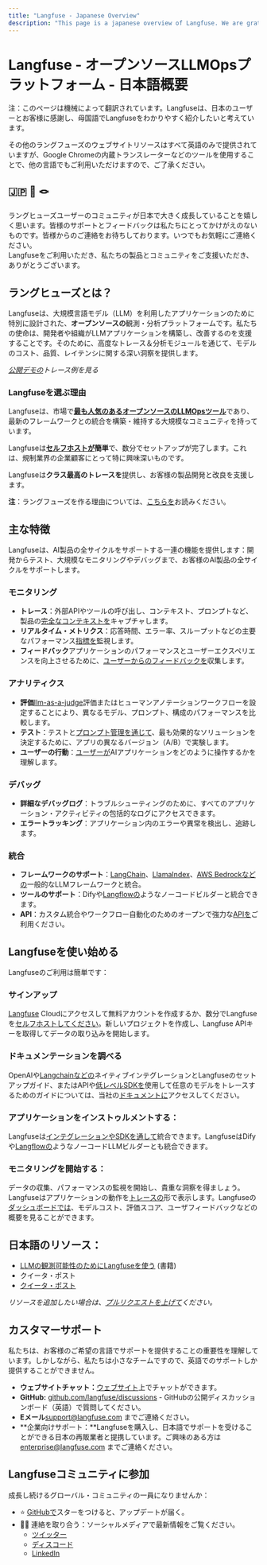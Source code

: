 ```yaml
---
title: "Langfuse - Japanese Overview"
description: "This page is a japanese overview of Langfuse. We are grateful for our Japanese users and customers and want to provide an easy-to-understand introduction to Langfuse in your native language."
---
```


# **Langfuse \- オープンソースLLMOpsプラットフォーム \- 日本語概要**

<Callout type="info" emoji="ℹ️">

注：このページは機械によって翻訳されています。Langfuseは、日本のユーザーとお客様に感謝し、母国語でLangfuseをわかりやすく紹介したいと考えています。 

その他のラングフューズのウェブサイトリソースはすべて英語のみで提供されていますが、Google Chromeの内蔵トランスレーターなどのツールを使用することで、他の言語でもご利用いただけますので、ご了承ください。

</Callout>

## **🇯🇵 🤝 🪢** 

ラングヒューズユーザーのコミュニティが日本で大きく成長していることを嬉しく思います。皆様のサポートとフィードバックは私たちにとってかけがえのないものです。皆様からのご連絡をお待ちしております。いつでもお気軽にご連絡ください。  
Langfuseをご利用いただき、私たちの製品とコミュニティをご支援いただき、ありがとうございます。

## **ラングヒューズとは？**

Langfuseは、大規模言語モデル（LLM）を利用したアプリケーションのために特別に設計された、**オープンソースの**観測・分析プラットフォームです。私たちの使命は、開発者や組織がLLMアプリケーションを構築し、改善するのを支援することです。そのために、高度なトレース＆分析モジュールを通じて、モデルのコスト、品質、レイテンシに関する深い洞察を提供します。

[*公開デモの*](/docs/demo)*トレース例を見る*

### **Langfuseを選ぶ理由**

Langfuseは、市場で[**最も人気のあるオープンソースのLLMOpsツール**](/blog/2024-11-most-used-oss-llmops)であり、最新のフレームワークとの統合を構築・維持する大規模なコミュニティを持っています。 

Langfuseは[**セルフホストが**](/docs/deployment/feature-overview)**簡単**で、数分でセットアップが完了します。これは、規制業界の企業顧客にとって特に興味深いものです。

Langfuseは**クラス最高のトレースを**提供し、お客様の製品開発と改良を支援します。

**注**：ラングフューズを作る理由については、[こちらを](/why)お読みください。

## **主な特徴**

Langfuseは、AI製品の全サイクルをサポートする一連の機能を提供します：開発からテスト、大規模なモニタリングやデバッグまで、お客様のAI製品の全サイクルをサポートします。

### **モニタリング**

* **トレース**：外部APIやツールの呼び出し、コンテキスト、プロンプトなど、製品の[完全なコンテキストを](/docs/tracing)キャプチャします。  
* **リアルタイム・メトリクス**：応答時間、エラー率、スループットなどの主要なパフォーマンス[指標を](/docs/analytics/overview)監視します。  
* **フィードバック**アプリケーションのパフォーマンスとユーザーエクスペリエンスを向上させるために、[ユーザーからのフィードバックを](/docs/scores/user-feedback)収集します。

### **アナリティクス**

* **評価**[llm-as-a-judge](/docs/scores/model-based-evals)評価またはヒューマンアノテーションワークフローを設定することにより、異なるモデル、プロンプト、構成のパフォーマンスを比較します。  
* **テスト**：テストと[プロンプト管理を通じて](/docs/prompts/get-started)、最も効果的なソリューションを決定するために、アプリの異なるバージョン（A/B）で実験します。  
* **ユーザーの行動**：[ユーザーが](/docs/scores/user-feedback)AIアプリケーションをどのように操作するかを理解します。

### **デバッグ**

* **詳細なデバッグログ**：トラブルシューティングのために、すべてのアプリケーション・アクティビティの包括的なログにアクセスできます。  
* **エラートラッキング**：アプリケーション内のエラーや異常を検出し、追跡します。

### **統合**

* **フレームワークのサポート**：[LangChain](/docs/integrations/langchain/tracing)、[LlamaIndex](/docs/integrations/llama-index/get-started)、[AWS Bedrockなどの](/docs/integrations/amazon-bedrock)一般的なLLMフレームワークと統合。  
* **ツールのサポート**：Difyや[Langflowの](/docs/integrations/langflow)ようなノーコードビルダーと統合できます。  
* **API**：カスタム統合やワークフロー自動化のためのオープンで強力な[APIを](https://api.reference.langfuse.com/#get-/api/public/comments)ご利用ください。

## **Langfuseを使い始める**

Langfuseのご利用は簡単です：

<Steps>

### **サインアップ**

[Langfuse](https://cloud.langfuse.com/) Cloudにアクセスして無料アカウントを作成するか、数分でLangfuseを[セルフホストしてください](/docs/deployment/feature-overview)。新しいプロジェクトを作成し、Langfuse APIキーを取得してデータの取り込みを開始します。

### **ドキュメンテーションを調べる**

OpenAIや[Langchainなどの](/docs/integrations/langchain/tracing)ネイティブインテグレーションとLangfuseのセットアップガイド、またはAPIや[低レベルSDKを](/docs/sdk/python/low-level-sdk)使用して任意のモデルをトレースするためのガイドについては、当社の[ドキュメントに](https://docs.langfuse.com/)アクセスしてください。

### **アプリケーションをインストゥルメントする：**

Langfuseは[インテグレーションやSDKを通して](/docs/integrations/overview)統合できます。LangfuseはDifyや[Langflowの](/docs/integrations/langflow)ようなノーコードLLMビルダーとも統合できます。

### **モニタリングを開始する：**

データの収集、パフォーマンスの監視を開始し、貴重な洞察を得ましょう。Langfuseはアプリケーションの動作を[トレースの](/docs/tracing)形で表示します。Langfuseの[ダッシュボードでは](/docs/analytics/overview)、モデルコスト、評価スコア、ユーザフィードバックなどの概要を見ることができます。

</Steps>

## **日本語のリソース**：

* [LLMの観測可能性のためにLangfuseを使う](https://techbookfest.org/product/mn0L7GEm3s8Vhmxq971HEi?productVariantID=myG2YLxFNAEVkRf2dipG8f) (書籍)  
* クイータ・ポスト   
* [クイータ・ポスト](https://qiita.com/minorun365/items/70ad2f5a0afaac6e5cb9)

*リソースを追加したい場合は、[プルリクエストを上げて](https://github.com/langfuse/langfuse-docs)ください。* 

## **カスタマーサポート**

私たちは、お客様のご希望の言語でサポートを提供することの重要性を理解しています。しかしながら、私たちは小さなチームですので、英語でのサポートしか提供することができません。 

* **ウェブサイトチャット：**[ウェブサイト](/)上でチャットができます。  
* **GitHub:** [github.com/langfuse/discussions](https://github.com/orgs/langfuse/discussions) \- GitHubの公開ディスカッションボード（英語）で質問してください。  
* **Eメール**[support@langfuse.com](mailto:support@langfuse.com) までご連絡ください。  
* **企業向けサポート：**Langfuseを購入し、日本語でサポートを受けることができる日本の再販業者と提携しています。ご興味のある方は [enterprise@langfuse.com](mailto:enterprise@langfuse.com) までご連絡ください。

## **Langfuseコミュニティに参加**

成長し続けるグローバル・コミュニティの一員になりませんか：

* ⭐️ [GitHubで](https://github.com/langfuse/langfuse)スターをつけると、アップデートが届く。  
* 🤷‍♂️ 連絡を取り合う：ソーシャルメディアで最新情報をご覧ください。  
  * [ツイッター](https://x.com/langfuse)  
  * [ディスコード](https://discord.langfuse.com/)  
  * [LinkedIn](https://www.linkedin.com/company/langfuse)